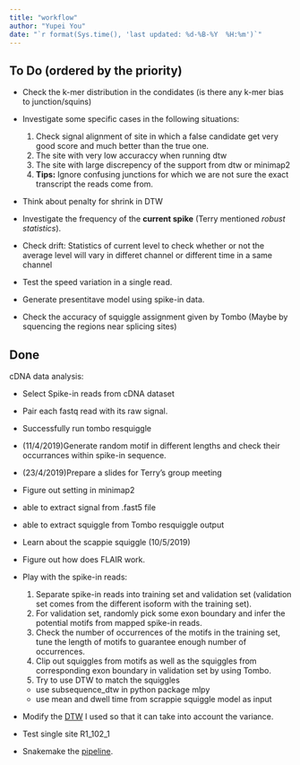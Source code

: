 ```yaml
---
title: "workflow"
author: "Yupei You"
date: "`r format(Sys.time(), 'last updated: %d-%B-%Y  %H:%m')`"
---
```


## To Do (ordered by the priority)

* Check the k-mer distribution in the condidates (is there any k-mer bias to junction/squins)

* Investigate some specific cases in the following situations:
  
  1. Check signal alignment of site in which a false candidate get very good score and much better than the true one.
  2. The site with very low accuraccy when running dtw
  3. The site with large discrepency of the support from dtw or minimap2
  4. **Tips:** Ignore confusing junctions for which we are not sure the exact transcript the reads come from.
  
* Think about penalty for shrink in DTW

* Investigate the frequency of the **current spike** (Terry mentioned *robust statistics*).

* Check drift: Statistics of current level to check whether or not the average level will vary in differet channel or different time in a same channel

* Test the speed variation in a single read.

* Generate presentitave model using spike-in data.

* Check the accuracy of squiggle assignment given by Tombo (Maybe by squencing the regions near splicing sites)


## Done

cDNA data analysis:

  * Select Spike-in reads from cDNA dataset
  * Pair each fastq read with its raw signal.
  * Successfully run tombo resquiggle
  * (11/4/2019)Generate random motif in different lengths and check their occurrances within spike-in sequence.
  * (23/4/2019)Prepare a slides for Terry's group meeting 
  * Figure out setting in minimap2
  * able to extract signal from .fast5 file
  * able to extract squiggle from Tombo resquiggle output
  * Learn about the scappie squiggle (10/5/2019)
  * Figure out how does FLAIR work. 
  
  * Play with the spike-in reads: 

	1. Separate spike-in reads into training set and validation set (validation set comes from the different isoform with the training set).
	2. For validation set, randomly pick some exon boundary and infer the potential motifs from mapped spike-in reads.
	3. Check the number of occurrences of the motifs in the training set, tune the length of motifs to guarantee enough number of occurrences. 
	4. Clip out squiggles from motifs as well as the squiggles from corresponding exon boundary in validation set by using Tombo.
	5. Try to use DTW to match the squiggles 
	  
	  * use subsequence_dtw in python package mlpy
	  * use mean and dwell time from scrappie squiggle model as input

* Modify the [DTW](self_developed_DTW.html) I used so that it can take into account the variance.

* Test single site R1_102_1

* Snakemake the [pipeline](snakemake_pipline.html).



